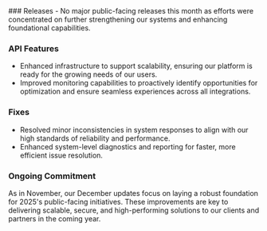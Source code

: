 <Accordion title="December 2024">
  ### Releases
  - No major public-facing releases this month as efforts were concentrated on further strengthening our systems and enhancing foundational capabilities.

  ### API Features
  - Enhanced infrastructure to support scalability, ensuring our platform is ready for the growing needs of our users.
  - Improved monitoring capabilities to proactively identify opportunities for optimization and ensure seamless experiences across all integrations.

  ### Fixes
  - Resolved minor inconsistencies in system responses to align with our high standards of reliability and performance.
  - Enhanced system-level diagnostics and reporting for faster, more efficient issue resolution.


  ### Ongoing Commitment
  As in November, our December updates focus on laying a robust foundation for 2025's public-facing initiatives. These improvements are key to delivering scalable, secure, and high-performing solutions to our clients and partners in the coming year.
</Accordion>
